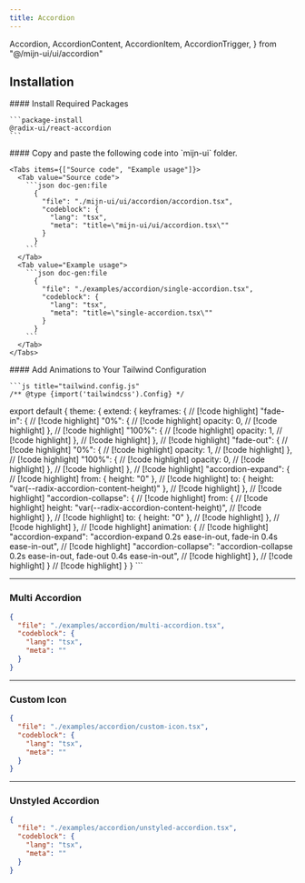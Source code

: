 ```yaml
---
title: Accordion
---
```


  Accordion,
  AccordionContent,
  AccordionItem,
  AccordionTrigger,
} from "@/mijn-ui/ui/accordion"


<ComponentPreview>
  <SingleAccordionExample />
</ComponentPreview>


## Installation

<Steps>
  <Step>
    #### Install Required Packages

    ```package-install
    @radix-ui/react-accordion
    ```
  </Step>

  <Step>
    #### Copy and paste the following code into  `mijn-ui` folder.

    <Tabs items={["Source code", "Example usage"]}>
      <Tab value="Source code">
        ```json doc-gen:file
          {
            "file": "./mijn-ui/ui/accordion/accordion.tsx",
            "codeblock": {
              "lang": "tsx",
              "meta": "title=\"mijn-ui/ui/accordion.tsx\""
            }
          }
        ```
      </Tab>
      <Tab value="Example usage">
        ```json doc-gen:file
          {
            "file": "./examples/accordion/single-accordion.tsx",
            "codeblock": {
              "lang": "tsx",
              "meta": "title=\"single-accordion.tsx\""
            }
          }
        ```
      </Tab>
    </Tabs>  
  </Step>

  <Step>
    #### Add Animations to Your Tailwind Configuration

    ```js title="tailwind.config.js"
    /** @type {import('tailwindcss').Config} */
  export default {
    theme: {
      extend: {
        keyframes: {                      // [!code highlight]
          "fade-in": {                    // [!code highlight]
            "0%": {                       // [!code highlight]
              opacity: 0,                 // [!code highlight]
            },                            // [!code highlight]
            "100%": {                     // [!code highlight]
              opacity: 1,                 // [!code highlight]
            },                            // [!code highlight]
          },                              // [!code highlight]
          "fade-out": {                   // [!code highlight]
            "0%": {                       // [!code highlight]
              opacity: 1,                 // [!code highlight]
            },                            // [!code highlight]
            "100%": {                     // [!code highlight]
              opacity: 0,                 // [!code highlight]
            },                            // [!code highlight]
          },                              // [!code highlight]
          "accordion-expand": {           // [!code highlight]
            from: { height: "0" },        // [!code highlight]
            to: { height: "var(--radix-accordion-content-height)" }, // [!code highlight]
          },                                                         // [!code highlight]
          "accordion-collapse": {                                    // [!code highlight]
            from: {                                                  // [!code highlight]
              height: "var(--radix-accordion-content-height)",       // [!code highlight]
            },                                                       // [!code highlight]
            to: { height: "0" },                                     // [!code highlight]
          },                                                         // [!code highlight]
        },                                                           // [!code highlight]
        animation: {                                                 // [!code highlight]
          "accordion-expand": "accordion-expand 0.2s ease-in-out, fade-in 0.4s ease-in-out",                    // [!code highlight]
          "accordion-collapse": "accordion-collapse 0.2s ease-in-out, fade-out 0.4s ease-in-out",                     // [!code highlight]
        },                                // [!code highlight]
      }                                   // [!code highlight]
    }
  }
    ```

  </Step>
</Steps>


---

### Multi Accordion

<ComponentPreview>
  <MultiAccordionExample />
</ComponentPreview>

```json doc-gen:file
{
  "file": "./examples/accordion/multi-accordion.tsx",
  "codeblock": {
    "lang": "tsx",
    "meta": ""
  }
}
```

---

### Custom Icon

<ComponentPreview>
  <AccordionCustomIconExample />
</ComponentPreview>

```json doc-gen:file
{
  "file": "./examples/accordion/custom-icon.tsx",
  "codeblock": {
    "lang": "tsx",
    "meta": ""
  }
}
```

---

### Unstyled Accordion

<ComponentPreview>
  <UnstyledAccordionExample />
</ComponentPreview>

```json doc-gen:file
{
  "file": "./examples/accordion/unstyled-accordion.tsx",
  "codeblock": {
    "lang": "tsx",
    "meta": ""
  }
}
```
